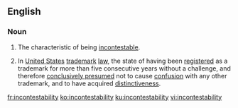 ==English==

===Noun===
{{en-noun|incontestabilities}}
# The characteristic of being [[incontestable]].
# {{label|en|legal}} In [[United States]] [[trademark]] [[law]], the state of having been [[registered]] as a trademark for more than five consecutive years without a challenge, and therefore [[conclusively presumed]] not to cause [[confusion]] with any other trademark, and to have acquired [[distinctiveness]].

[[fr:incontestability]]
[[ko:incontestability]]
[[ku:incontestability]]
[[vi:incontestability]]